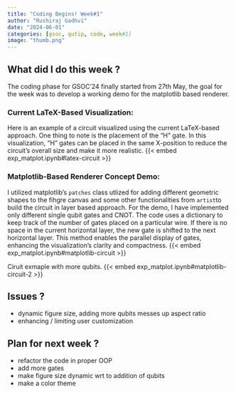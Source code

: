 ```yaml
---
title: "Coding Begins! Week#1"
author: "Rushiraj Gadhvi"
date: "2024-06-01"
categories: [gsoc, qutip, code, week#1]
image: "thumb.png"
---
```


## What did I do this week ?

The coding phase for GSOC'24 finally started from 27th May, the goal for the week was to develop a working demo for the matplotlib based renderer. 

### Current LaTeX-Based Visualization:
Here is an example of a circuit visualized using the current LaTeX-based approach. One thing to note is the placement of the "H" gate. In this visualization, "H" gates can be placed in the same X-position to reduce the circuit's overall size and make it more realistic.
{{< embed exp_matplot.ipynb#latex-circuit >}}


### Matplotlib-Based Renderer Concept Demo:
I utilized matplotlib's `patches` class utlized for adding different geometric shapes to the fihgre canvas and some other functionalities from `artist`to build the circuit in layer based approach. For the demo, I have implemented only different single qubit gates and CNOT. The code uses a dictionary to keep track of the number of gates placed on a particular wire. If there is no space in the current horizontal layer, the new gate is shifted to the next horizontal layer. This method enables the parallel display of gates, enhancing the visualization's clarity and compactness.
{{< embed exp_matplot.ipynb#matplotlib-circuit >}}

Ciruit exmaple with more qubits.
{{< embed exp_matplot.ipynb#matplotlib-circuit-2 >}}

## Issues ?
- dynamic figure size, adding more qubits messes up aspect ratio
- enhancing / limiting user customization

## Plan for next week ?
- refactor the code in proper OOP
- add more gates
- make figure size dynamic wrt to addition of qubits 
- make a color theme